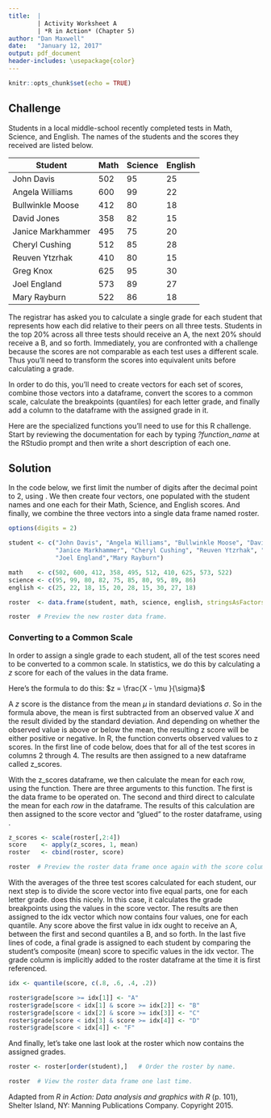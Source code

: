 ---
title:  | 
        | Activity Worksheet A 
        | *R in Action* (Chapter 5)
author: "Dan Maxwell"
date:   "January 12, 2017"
output: pdf_document
header-includes: \usepackage{color}
---

```{r setup, include=FALSE}
knitr::opts_chunk$set(echo = TRUE)
```

## Challenge

Students in a local middle-school recently completed tests in Math, Science, and English.  The names of the students and the scores they received are listed below.

Student           | Math    | Science   | English
------------------|---------|-----------|--------
John Davis        | 502     | 95        | 25
Angela Williams   | 600     | 99        | 22
Bullwinkle Moose  | 412     | 80        | 18
David Jones       | 358     | 82        | 15
Janice Markhammer | 495     | 75        | 20
Cheryl Cushing    | 512     | 85        | 28
Reuven Ytzrhak    | 410     | 80        | 15
Greg Knox         | 625     | 95        | 30
Joel England      | 573     | 89        | 27
Mary Rayburn      | 522     | 86        | 18

The registrar has asked you to calculate a single grade for each student that represents how each did relative to their peers on all three tests.  Students in the top 20% across all three tests should receive an A, the next 20% should receive a B, and so forth. Immediately, you are confronted with a challenge because the scores are not comparable as each test uses a different scale.  Thus you'll need to transform the scores into equivalent units before calculating a grade.

In order to do this, you'll need to create vectors for each set of scores, combine those vectors into a dataframe, convert the scores to a common scale, calculate the breakpoints (quantiles) for each letter grade, and finally add a column to the dataframe with the assigned grade in it.

Here are the specialized functions you'll need to use for this R challenge.  Start by reviewing the documentation for each by typing *?function_name* at the RStudio prompt and then write a short description of each one.

\textcolor{blue}{c} \newline
\textcolor{blue}{data.frame} \newline
\textcolor{blue}{scale} \newline
\textcolor{blue}{apply} \newline
\textcolor{blue}{cbind} \newline
\textcolor{blue}{quantile}

\newpage

## Solution

In the code below, we first limit the number of digits after the decimal point to 2, using \textcolor{blue}{options}.  We then create four vectors, one populated with the student names and one each for their Math, Science, and English scores.  And finally, we combine the three vectors into a single data frame named roster.  

```{r vector_assignment}

options(digits = 2)

student <- c("John Davis", "Angela Williams", "Bullwinkle Moose", "David Jones",
             "Janice Markhammer", "Cheryl Cushing", "Reuven Ytzrhak", "Greg Knox",
             "Joel England","Mary Rayburn")

math    <- c(502, 600, 412, 358, 495, 512, 410, 625, 573, 522)
science <- c(95, 99, 80, 82, 75, 85, 80, 95, 89, 86)
english <- c(25, 22, 18, 15, 20, 28, 15, 30, 27, 18)

roster  <- data.frame(student, math, science, english, stringsAsFactors = FALSE)

roster  # Preview the new roster data frame.

```

### Converting to a Common Scale
In order to assign a single grade to each student, all of the test scores need to be converted to a common scale.  In statistics, we do this by calculating a $z$ score for each of the values in the data frame. 

Here's the formula to do this: $z = \frac{X - \mu }{\sigma}$

A $z$ score is the distance from the mean $\mu$ in standard deviations $\sigma$.  So in the formula above, the mean is first subtracted from an observed value $X$ and the result divided by the standard deviation.  And depending on whether the observed value is above or below the mean, the resulting z score will be either positive or negative. In R, the \textcolor{blue}{scale} function converts observed values to z scores.  In the first line of code below, \textcolor{blue}{scale} does that for all of the test scores in columns 2 through 4.  The results are then assigned to a new dataframe called z_scores.   

With the z_scores dataframe, we then calculate the mean for each row, using the \textcolor{blue}{apply} function.  There are three arguments to this function.  The first is the data frame to be operated on.  The second and third direct \textcolor{blue}{apply} to calculate the mean for each *row* in the dataframe. The results of this calculation are then assigned to the score vector and "glued" to the roster dataframe, using \textcolor{blue}{cbind}.


```{r scale_data}

z_scores <- scale(roster[,2:4])
score    <- apply(z_scores, 1, mean)
roster   <- cbind(roster, score)

roster  # Preview the roster data frame once again with the score column added.

```

With the averages of the three test scores calculated for each student, our next step is to divide the score vector into five equal parts, one for each letter grade. \textcolor{blue}{Quantile} does this nicely.  In this case, it calculates the grade breakpoints using the values in the score vector.  The results are then assigned to the idx vector which now contains four values, one for each quantile.  Any score above the first value in idx ought to receive an A, between the first and second quantiles a B, and so forth.  In the last five lines of code, a final grade is assigned to each student by comparing the student's composite (mean) score to specific values in the idx vector.  The grade column is implicitly added to the roster dataframe at the time it is first referenced.
 
```{r assign_grade}

idx <- quantile(score, c(.8, .6, .4, .2))

roster$grade[score >= idx[1]] <- "A"
roster$grade[score < idx[1] & score >= idx[2]] <- "B"
roster$grade[score < idx[2] & score >= idx[3]] <- "C"
roster$grade[score < idx[3] & score >= idx[4]] <- "D"
roster$grade[score < idx[4]] <- "F"

```

And finally, let's take one last look at the roster which now contains the assigned grades.  

```{r final_dsply}

roster <- roster[order(student),]   # Order the roster by name.

roster  # View the roster data frame one last time.
```

Adapted from *R in Action: Data analysis and graphics with R* (p. 101), Shelter Island, NY: Manning Publications Company.  Copyright 2015.

